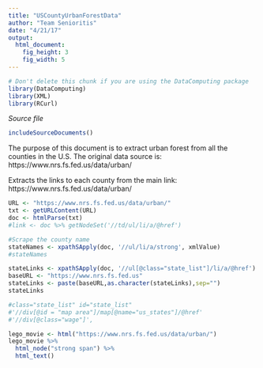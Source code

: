 ```yaml
---
title: "USCountyUrbanForestData"
author: "Team Senioritis"
date: "4/21/17"
output: 
  html_document:
    fig_height: 3
    fig_width: 5
---
```

<!-- Don't edit in between this line and the one below -->
```r
# Don't delete this chunk if you are using the DataComputing package
library(DataComputing)
library(XML)
library(RCurl)
```
*Source file* 
```r
includeSourceDocuments()
```
<!-- Don't edit the material above this line -->

The purpose of this document is to extract urban forest from all the counties in the U.S.
The original data source is:
https://www.nrs.fs.fed.us/data/urban/ 

Extracts the links to each county from the main link:
https://www.nrs.fs.fed.us/data/urban/
```r

URL <- "https://www.nrs.fs.fed.us/data/urban/"
txt <- getURLContent(URL)
doc <- htmlParse(txt)
#link <- doc %>% getNodeSet('//td/ul/li/a/@href')

#Scrape the county name
stateNames <- xpathSApply(doc, '//ul/li/a/strong', xmlValue)
#stateNames

stateLinks <- xpathSApply(doc, '//ul[@class="state_list"]/li/a/@href')
baseURL <- "https://www.nrs.fs.fed.us"
stateLinks <- paste(baseURL,as.character(stateLinks),sep="")
stateLinks

#class="state_list" id="state_list"
#'//div[@id = "map area"]/map[@name="us_states"]/@href'
#'//div[@class="wage"]',
```

```r
lego_movie <- html("https://www.nrs.fs.fed.us/data/urban/")
lego_movie %>% 
  html_node("strong span") %>%
  html_text()
```

